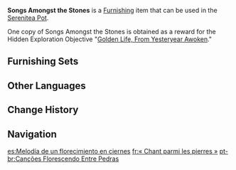 {{Furnishing Infobox
|id             = 363327
|image          = Item Songs Amongst the Stones.png
|category       = Ornaments
|subcategory    = Memento
|quality        = 4
|adeptal_energy = 90
|load           = 254
|reduced_load   = 254
|description    = "Rose, oh rose, grant me my wish."<br>"Blooming from the stone, the Golden Rose sang to me."<br>"She sang:"<br>"No land but folk songs bore my spirit."<br>"Songs shall defy my fate, and overcome my destiny."<br>"They will surpass me, surpass time. They will surpass the ever-lasting withering of life."<br>...<br>The flower that slumbered within the sprout managed to awaken, and the [[Affan|old man]] who "planted stones" has now fulfilled the wish of [[Shafaqat|his predecessor]]. And this ballad, like the miraculous color of the golden rose, will surely remain in the world as a unique "mark" upon it.
|mention        = Affan;Shafaqat
|source1        = Hidden Exploration Objective "[[Golden Life, From Yesteryear Awoken]]"
|limited        = 1
}}
'''Songs Amongst the Stones''' is a [[Furnishing]] item that can be used in the [[Serenitea Pot]].

One copy of Songs Amongst the Stones is obtained as a reward for the Hidden Exploration Objective "[[Golden Life, From Yesteryear Awoken]]."

==Furnishing Sets==
{{Craft Usage|type=Furnishing Set}}

==Other Languages==
{{Other Languages
|default_hidden = 1
|en      = Songs Amongst the Stones
|zhs     = 「石间绽放之歌」
|zhs_rm  = "Shíjiān Zhànfàng zhī Gē"
|zht     = 「石間綻放之歌」
|zht_rm  = "Shíjiān Zhànfàng zhī Gē"
|ja      = 「石の間に綻ぶ歌」
|ja_rm   = "Ishi no Aida ni Hokorobu Uta"
|ko      = 「돌 사이로 피어난 노래」
|es      = Melodía de un florecimiento en ciernes
|fr      = «&nbsp;Chant parmi les pierres&nbsp;»
|ru      = Песни средь камней
|th      = "บทเพลงที่เบ่งบานท่ามกลางซอกหิน"
|th_rm   = 
|vi      = "Bài Ca Trong Đá"
|de      = „Zwischen Steinen erblühende Melodie“
|id      = Lagu Mekarnya Bebatuan
|pt      = Canções Florescendo Entre Pedras
|tr      = Taşlar Arasındaki Ezgiler
|it      = Canti tra le pietre
}}

==Change History==
{{Change History|3.1}}

==Navigation==
{{Furnishing Navbox|interior}}

[[es:Melodía de un florecimiento en ciernes]]
[[fr:« Chant parmi les pierres »]]
[[pt-br:Canções Florescendo Entre Pedras]]